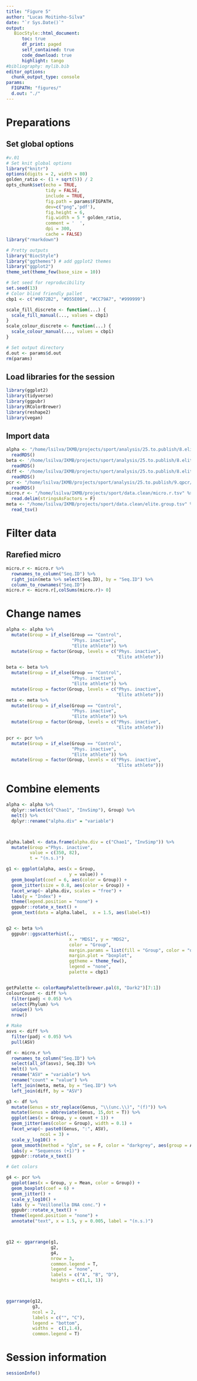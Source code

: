 ```yaml
---
title: "Figure 5"
author: "Lucas Moitinho-Silva"
date: "`r Sys.Date()`"
output:
   BiocStyle::html_document:
      toc: true
      df_print: paged
      self_contained: true
      code_download: true
      highlight: tango
#bibliography: mylib.bib
editor_options:
  chunk_output_type: console
params:
  FIGPATH: "figures/"
  d.out: "./"
---
```


# Preparations

## Set global options

```r
#v.01
# Set knit global options
library("knitr")
options(digits = 2, width = 80)
golden_ratio <- (1 + sqrt(5)) / 2
opts_chunk$set(echo = TRUE,
               tidy = FALSE,
               include = TRUE,
               fig.path = params$FIGPATH,
               dev=c("png",'pdf'),
               fig.height = 6,
               fig.width = 5 * golden_ratio,
               comment = '  ',
               dpi = 300,
               cache = FALSE)
library("rmarkdown")

# Pretty outputs
library("BiocStyle")
library("ggthemes") # add ggplot2 themes
library("ggplot2")
theme_set(theme_few(base_size = 10))

# Set seed for reproducibility
set.seed(13)
# Color blind friendly pallet
cbp1 <- c("#0072B2", "#D55E00", "#CC79A7", "#999999")

scale_fill_discrete <- function(...) {
  scale_fill_manual(..., values = cbp1)
}
scale_colour_discrete <- function(...) {
  scale_colour_manual(..., values = cbp1)
}

# Set output directory
d.out <- params$d.out
rm(params)
```


## Load libraries for the session

```r
library(ggplot2)
library(tidyverse)
library(ggpubr)
library(RColorBrewer)
library(reshape2)
library(vegan)
```

## Import data
```r
alpha <- "/home/lsilva/IKMB/projects/sport/analysis/25.to.publish/8.elite/to.plot.alpha.rds" %>% 
  readRDS()
beta <- '/home/lsilva/IKMB/projects/sport/analysis/25.to.publish/8.elite/to.plot.beta.rds' %>% 
  readRDS()
diff <- '/home/lsilva/IKMB/projects/sport/analysis/25.to.publish/8.elite/to.plot.diff.rds' %>% 
  readRDS()
pcr <- "/home/lsilva/IKMB/projects/sport/analysis/25.to.publish/9.qpcr/qpcr.rds" %>% 
  readRDS()
micro.r <- "/home/lsilva/IKMB/projects/sport/data.clean/micro.r.tsv" %>% 
  read.delim(stringsAsFactors = F)
meta <- "/home/lsilva/IKMB/projects/sport/data.clean/elite.group.tsv" %>% 
  read_tsv()
```
# Filter data 

## Rarefied micro

```r
micro.r <- micro.r %>% 
  rownames_to_column("Seq.ID") %>% 
  right_join(meta %>% select(Seq.ID), by = "Seq.ID") %>% 
  column_to_rownames("Seq.ID")
micro.r <- micro.r[,colSums(micro.r)> 0]
```


# Change names

```r
alpha <- alpha %>% 
  mutate(Group = if_else(Group == "Control",
                         "Phys. inactive",
                         "Elite athlete")) %>% 
  mutate(Group = factor(Group, levels = c("Phys. inactive",
                                          "Elite athlete"))) 

beta <- beta %>% 
  mutate(Group = if_else(Group == "Control",
                         "Phys. inactive",
                         "Elite athlete")) %>% 
  mutate(Group = factor(Group, levels = c("Phys. inactive",
                                          "Elite athlete")))
meta <- meta %>% 
  mutate(Group = if_else(Group == "Control",
                         "Phys. inactive",
                         "Elite athlete")) %>% 
  mutate(Group = factor(Group, levels = c("Phys. inactive",
                                          "Elite athlete"))) 

pcr <- pcr %>% 
  mutate(Group = if_else(Group == "Control",
                         "Phys. inactive",
                         "Elite athlete")) %>% 
  mutate(Group = factor(Group, levels = c("Phys. inactive",
                                          "Elite athlete"))) 

```


# Combine elements

```r
alpha <- alpha %>%
  dplyr::select(c("Chao1", "InvSimp"), Group) %>%
  melt() %>%
  dplyr::rename("alpha.div" = "variable")



alpha.label <- data.frame(alpha.div = c("Chao1", "InvSimp")) %>% 
  mutate(Group ="Phys. inactive",
         value = c(350, 82),
         t = "(n.s.)")

g1 <- ggplot(alpha, aes(x = Group,
                        y = value)) +
  geom_boxplot(coef = 6, aes(color = Group)) +
  geom_jitter(size = 0.8, aes(color = Group)) +
  facet_wrap(~ alpha.div, scales = "free") +
  labs(y = "Index") +
  theme(legend.position = "none") +
  ggpubr::rotate_x_text() +
  geom_text(data = alpha.label,  x = 1.5, aes(label=t))


g2 <- beta %>%
  ggpubr::ggscatterhist(.,
                        x = "MDS1", y = "MDS2",
                        color = "Group",
                        margin.params = list(fill = "Group", color = "darkgrey", size = 0.2),
                        margin.plot = "boxplot",
                        ggtheme = theme_few(),
                        legend = "none",
                        palette = cbp1) 


getPalette <- colorRampPalette(brewer.pal(8, "Dark2")[7:1])
colourCount <- diff %>%
  filter(padj < 0.05) %>%
  select(Phylum) %>%
  unique() %>%
  nrow()

# Make 
asvs <- diff %>%
  filter(padj < 0.05) %>% 
  pull(ASV)

df <- micro.r %>% 
  rownames_to_column("Seq.ID") %>% 
  select(all_of(asvs), Seq.ID) %>% 
  melt() %>% 
  rename("ASV" = "variable") %>% 
  rename("count" = "value") %>% 
  left_join(meta, meta, by = "Seq.ID") %>% 
  left_join(diff, by = "ASV")

g3 <- df %>% 
  mutate(Genus = str_replace(Genus, "\\(unc.\\)", "(f)")) %>% 
  mutate(Genus = abbreviate(Genus, 15,dot = T)) %>% 
  ggplot(aes(x = Group, y = count + 1)) +
  geom_jitter(aes(color = Group), width = 0.1) +
  facet_wrap(~ paste0(Genus, ":", ASV),
             ncol = 3) +
  scale_y_log10() +
  geom_smooth(method = "glm", se = F, color = "darkgrey", aes(group = ASV)) +
  labs(y = "Sequences (+1)") +
  ggpubr::rotate_x_text()

# Get colors

g4 <- pcr %>% 
  ggplot(aes(x = Group, y = Mean, color = Group)) +
  geom_boxplot(coef = 6) +
  geom_jitter() +
  scale_y_log10() +
  labs (y = "Veillonella DNA conc.") +
  ggpubr::rotate_x_text() +
  theme(legend.position = "none") +
  annotate("text", x = 1.5, y = 0.005, label = "(n.s.)")



g12 <- ggarrange(g1,
                 g2,
                 g4,
                 nrow = 3,
                 common.legend = T,
                 legend = "none",
                 labels = c("A", "B", "D"),
                 heights = c(1,1, 1))



ggarrange(g12,
          g3,
          ncol = 2,
          labels = c("", "C"),
          legend = "bottom",
          widths =  c(1,1.4), 
          common.legend = T)


```

# Session information

```r
sessionInfo()
```
